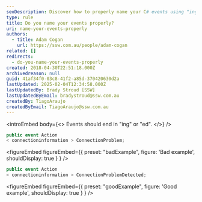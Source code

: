 ```yaml
---
seoDescription: Discover how to properly name your C# events using "ing" or "ed" suffixes for clearer code.
type: rule
title: Do you name your events properly?
uri: name-your-events-properly
authors:
  - title: Adam Cogan
    url: https://ssw.com.au/people/adam-cogan
related: []
redirects:
  - do-you-name-your-events-properly
created: 2018-04-30T22:51:18.000Z
archivedreason: null
guid: 41af34f0-03c8-41f2-a85d-370420630d2a
lastUpdated: 2025-02-04T12:34:58.000Z
lastUpdatedBy: Brady Stroud [SSW]
lastUpdatedByEmail: bradystroud@ssw.com.au
createdBy: TiagoAraujo
createdByEmail: TiagoAraujo@ssw.com.au
---
```

<introEmbed
  body={<>
Events should end in "ing" or "ed".
  </>}
/>
```csharp
public event Action
< connectioninformation > ConnectionProblem;
```

<figureEmbed figureEmbed={{
  preset: "badExample",
  figure: 'Bad example',
  shouldDisplay: true
} } />


```csharp
public event Action
< connectioninformation > ConnectionProblemDetected;
```

<figureEmbed figureEmbed={{
  preset: "goodExample",
  figure: 'Good example',
  shouldDisplay: true
} } />
